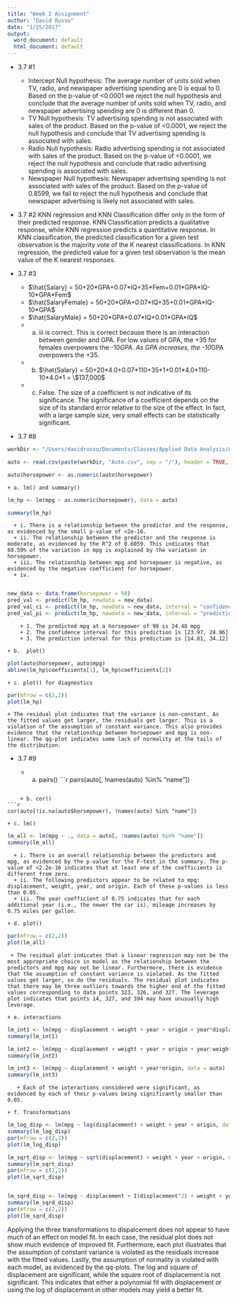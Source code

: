```yaml
---
title: "Week 2 Assignment"
author: "David Russo"
date: "1/25/2017"
output:
  word_document: default
  html_document: default
---
```


* 3.7 #1

    + Intercept Null hypothesis: The average number of units sold when TV, radio, and newspaper advertising spending are 0 is equal to 0. Based on the p-value of <0.0001 we reject the null hypothesis and conclude that the average number of units sold when TV, radio, and newspaper advertising spending are 0 is different than 0.
    + TV Null hypothesis: TV advertising spending is not associated with sales of the product. Based on the p-value of <0.0001, we reject the null hypothesis and conclude that TV advertising spending is associated with sales.
    + Radio Null hypothesis: Radio advertising spending is not associated with sales of the product. Based on the p-value of <0.0001, we reject the null hypothesis and conclude that radio advertising spending is associated with sales.
    + Newspaper Null hypothesis: Newspaper advertising spending is not associated with sales of the product. Based on the p-value of 0.8599, we fail to reject the null hypothesis and conclude that newspaper advertising is likely not associated with sales. 
    
* 3.7 #2 KNN regression and KNN Classification differ only in the form of their predicted response. KNN Classification predicts a qualitative response, while KNN regression predicts a quantitative response. In KNN classification, the predicted classification for a given test observation is the majority vote of the K nearest classifications. In KNN regression, the predicted value for a given test observation is the mean value of the K nearest responses. 

* 3.7 #3 
    + $\hat{Salary} = 50+20*GPA+0.07*IQ+35*Fem+0.01*GPA*IQ-10*GPA*Fem$
    + $\hat{SalaryFemale} = 50+20*GPA+0.07*IQ+35+0.01*GPA*IQ-10*GPA$
    + $\hat{SalaryMale} = 50+20*GPA+0.07*IQ+0.01*GPA*IQ$
    + a. iii is correct. This is correct because there is an interaction between gender and GPA. For low values of GPA, the +35 for females overpowers the -10*GPA. As GPA increases, the -10*GPA overpowers the +35. 
    + b. $\hat{Salary} = 50+20*4.0+0.07*110+35*1+0.01*4.0*110-10*4.0*1 = \$137,000$
    + c. False. The size of a coefficient is not indicative of its significance. The significance of a coefficient depends on the size of its standard error relative to the size of the effect. In fact, with a large sample size, very small effects can be statistically significant. 
    
* 3.7 #8


```r

workDir <- "/Users/davidrusso/Documents/Classes/Applied Data Analysis/Assignments"

auto <- read.csv(paste(workDir, "Auto.csv", sep = "/"), header = TRUE, stringsAsFactors = FALSE)

auto$horsepower <- as.numeric(auto$horsepower)

```

    + a. lm() and summary()

```r
lm_hp <- lm(mpg ~ as.numeric(horsepower), data = auto)

summary(lm_hp)

```
      + i. There is a relationship between the predictor and the response, as evidenced by the small p-value of <2e-16.
      + ii. The relationship between the predictor and the response is moderate, as evidenced by the R^2 of 0.6059. This indicates that 60.59% of the variation in mpg is explained by the variation in horsepower. 
      + iii. The relationship between mpg and horsepower is negative, as evidenced by the negative coefficient for horsepower. 
      + iv. 
      
```r

new_data <- data.frame(horsepower = 98)
pred_val <- predict(lm_hp, newdata = new_data)
pred_val_ci <- predict(lm_hp, newdata = new_data, interval = "confidence")
pred_val_pi <- predict(lm_hp, newdata = new_data, interval = "prediction")

```
        + 1. The predicted mpg at a horsepower of 98 is 24.48 mpg
        + 2. The confidence interval for this prediction is [23.97, 24.96]
        + 3. The prediction interval for this prediction is [14.81, 34.12]
        
    + b.  plot()
    
```r

plot(auto$horsepower, auto$mpg)
abline(lm_hp$coefficients[1], lm_hp$coefficients[2])

```

    + c. plot() for diagnostics
```r

par(mfrow = c(2,2))
plot(lm_hp)

```
    + The residual plot indicates that the variance is non-constant. As the fitted values get larger, the residuals get larger. This is a violation of the assumption of constant variance. This also provides evidence that the relationship between horsepower and mpg is non-linear. The qq-plot indicates some lack of normality at the tails of the distribution. 
    
* 3.7 #9

    + a. pairs()
```r

pairs(auto[, !names(auto) %in% "name"])

```

    + b. cor()
```r

cor(auto[!is.na(auto$horsepower), !names(auto) %in% "name"])

```

    + c. lm()
```r

lm_all <- lm(mpg ~ ., data = auto[, !names(auto) %in% "name"])
summary(lm_all)

```

      + i. There is an overall relationship between the predictors and mpg, as evidenced by the p-value for the F-test in the summary. The p-value of <2.2e-16 indicates that at least one of the coefficients is different from zero.
      + ii. The following predictors appear to be related to mpg: displacement, weight, year, and origin. Each of these p-values is less than 0.05. 
      + iii. The year coefficient of 0.75 indicates that for each additional year (i.e., the newer the car is), mileage increases by 0.75 miles per gallon. 

    + d. plot()
```r

par(mfrow = c(2,2))
plot(lm_all)

```

     + The residual plot indicates that a linear regression may not be the most appropriate choice in model as the relationship between the predictors and mpg may not be linear. Furthermore, there is evidence that the assumption of constant variance is violated. As the fitted values get larger, so do the residuals. The residual plot indicates that there may be three outliers towards the higher end of the fitted values corresponding to data points 323, 326, and 327. The leverage plot indicates that points 14, 327, and 394 may have unusually high leverage. 
    
    + e. interactions
```r

lm_int1 <- lm(mpg ~ displacement + weight + year + origin + year*displacement, data = auto)
summary(lm_int1)

lm_int2 <- lm(mpg ~ displacement + weight + year + origin + year:weight, data = auto)
summary(lm_int2)

lm_int3 <- lm(mpg ~ displacement + weight + year*origin, data = auto)
summary(lm_int3)

```
       + Each of the interactions considered were significant, as evidenced by each of their p-values being significantly smaller than 0.05. 
       
    + f. Transformations
```r

lm_log_disp <- lm(mpg ~ log(displacement) + weight + year + origin, data = auto)
summary(lm_log_disp)
par(mfrow = c(2,2))
plot(lm_log_disp)

lm_sqrt_disp <- lm(mpg ~ sqrt(displacement) + weight + year + origin, data = auto)
summary(lm_sqrt_disp)
par(mfrow = c(2,2))
plot(lm_sqrt_disp)


lm_sqrd_disp <- lm(mpg ~ displacement + I(displacement^2) + weight + year + origin, data = auto)
summary(lm_sqrd_disp)
par(mfrow = c(2,2))
plot(lm_sqrd_disp)

```
Applying the three transformations to dispalcement does not appear to have much of an effect on model fit. In each case, the residual plot does not show much evidence of improved fit. Furthermore, each plot illustrates that the assumption of constant variance is violated as the residuals increase with the fitted values. Lastly, the assumption of normality is violated with each model, as evidenced by the qq-plots. The log and square of displacement are significant, while the square root of displacement is not significant. This indicates that either a polynomial fit with displacement or using the log of displacement in other models may yield a better fit. 